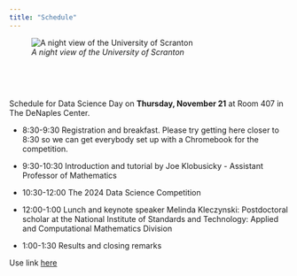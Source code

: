 ```yaml
---
title: "Schedule"
---
```


![_A night view of the University of Scranton_](scrantonwalkway.jpg)


<br>

<br>


Schedule for Data Science Day on __Thursday, November 21__ at Room 407 in The DeNaples Center.

- 8:30-9:30 Registration and breakfast.  Please try getting here closer to 8:30 so we can get everybody set up with a Chromebook for the competition.

- 9:30-10:30 Introduction and tutorial by Joe Klobusicky - Assistant Professor of Mathematics

- 10:30-12:00 The 2024 Data Science Competition

- 12:00-1:00 Lunch and keynote speaker Melinda Kleczynski: Postdoctoral scholar at the National Institute of Standards and Technology: Applied and Computational Mathematics Division

- 1:00-1:30 Results and closing remarks


Use link [here](https://docs.google.com/forms/d/e/1FAIpQLSdayehq6Zrs_R-JUzcu12rTA79QyGXVXKbk7CkyIgS2yYbISw/viewform)
  
  















